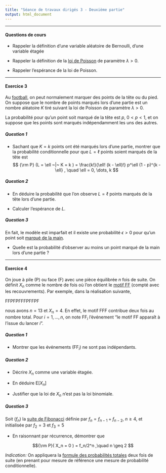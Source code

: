 ```yaml
---
title: "Séance de travaux dirigés 3 - Deuxième partie"
output: html_document
---
```


** **

#### Questions de cours 

* Rappeler la définition d'une variable aléatoire de Bernoulli, d'une variable étagée

* Rappeler la définition de la [loi de Poisson](https://fr.wikipedia.org/wiki/Loi_de_Poisson) de paramètre $\lambda >0$.

* Rappeler l'espérance de la loi de Poisson.

** **

#### Exercice 3

Au [football](https://fr.wikipedia.org/wiki/Lois_du_jeu), on peut normalement marquer des points de la tête ou du pied. On suppose que le nombre de points marqués lors d'une partie est un nombre aléatoire $K$ tiré suivant la loi de Poisson de paramètre $\lambda >0$.

La probabilité pour qu'un point soit marqué de la tête est $p$, $0 < p < 1$, et on suppose que les points sont marqués indépendamment les uns des autres. 

##### Question 1

* Sachant que $K = k$ points ont été marqués lors d'une partie, montrer que la probabilité conditionnelle  pour que $L = \ell$ points soient marqués de la tête est 
$$
{\rm P} (L = \ell ~|~ K = k ) = \frac{k!}{\ell! (k - \ell)!} p^\ell (1 - p)^{k - \ell} , \quad \ell = 0, \dots, k
$$

##### Question 2

* En déduire la probabilité que l'on observe $L = \ell$ points marqués de la tête lors d'une partie.

* Calculer l'espérance de $L$.

##### Question 3

En fait, le modèle est imparfait et il existe une probabilité $\epsilon>0$ pour qu'un point soit [marqué de la main](https://es.wikipedia.org/wiki/La_mano_de_Dios). 

* Quelle est la probabilité d'observer au moins un point marqué de la main lors d'une partie ? 


** **

#### Exercice 4

On joue à pile (P) ou face (F)  avec une pièce équilibrée $n$ fois de suite. On définit $X_n$ comme le nombre de fois où l'on obtient le [motif FF](http://www.lifl.fr/~jdelahay/pls/213.pdf) (compté avec les recouvrements). Par exemple, dans la réalisation suivante, 

FFPFPFFFPFFPF

nous avons $n = 13$ et $X_n = 4$. En effet, le motif FFF contribue deux fois au nombre total. Pour $i = 1, \dots, n$, on note FF$_i$ l'événement "le motif FF apparaît à l'issue du lancer $i$". 


##### Question 1

* Montrer que les événements (FF$_i$) ne sont pas indépendants.


##### Question 2

* Décrire $X_n$ comme une variable étagée.

* En déduire E[$X_n$]

* Justifier que la loi de $X_n$ n'est pas la loi binomiale. 

##### Question 3

Soit $(f_n)$ la [suite de Fibonacci](https://fr.wikipedia.org/wiki/Suite_de_Fibonacci) définie par  $f_n = f_{n-1} + f_{n-2}$, $n\geq 4$, et initialisée par $f_2 = 3$ et $f_3 = 5$

* En raisonnant par récurrence, démontrer que

$${\rm P}( X_n = 0 ) =  f_n/2^n ,\quad n \geq 2 $$ 


*Indication:* On appliquera la [formule des probabilités totales](https://fr.wikipedia.org/wiki/Formule_des_probabilit%C3%A9s_totales)
deux fois de suite (en prenant pour mesure de référence une mesure de probabilité conditionnelle). 

